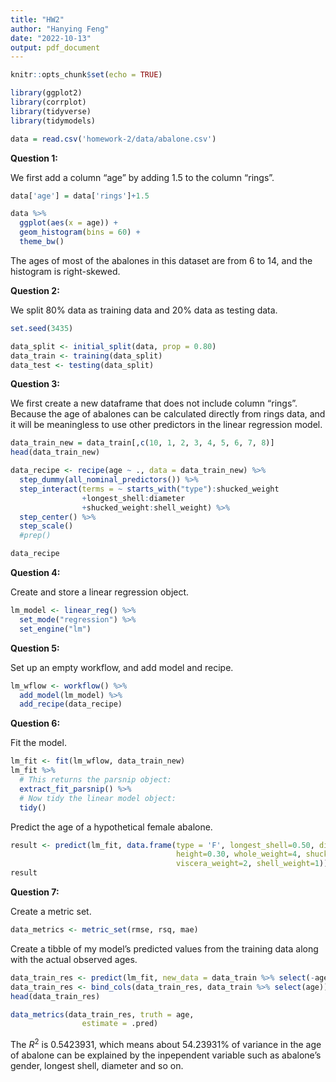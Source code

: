 ```yaml
---
title: "HW2"
author: "Hanying Feng"
date: "2022-10-13"
output: pdf_document
---
```


```r
knitr::opts_chunk$set(echo = TRUE)
```

```r
library(ggplot2)
library(corrplot)
library(tidyverse)
library(tidymodels)
```


```r
data = read.csv('homework-2/data/abalone.csv')
```

$\textbf{Question 1:}$

We first add a column "age" by adding 1.5 to the column "rings".
```r
data['age'] = data['rings']+1.5
```

```r
data %>% 
  ggplot(aes(x = age)) +
  geom_histogram(bins = 60) +
  theme_bw()
```
The ages of most of the abalones in this dataset are from 6 to 14, and the histogram is right-skewed.


$\textbf{Question 2:}$

We split 80% data as training data and 20% data as testing data.
```r
set.seed(3435)

data_split <- initial_split(data, prop = 0.80)
data_train <- training(data_split)
data_test <- testing(data_split)
```


$\textbf{Question 3:}$

We first create a new dataframe that does not include column "rings". Because the age of abalones can be calculated directly from rings data, and it will be meaningless to use other predictors in the linear regression model.
```r
data_train_new = data_train[,c(10, 1, 2, 3, 4, 5, 6, 7, 8)]
head(data_train_new)
```

```r
data_recipe <- recipe(age ~ ., data = data_train_new) %>% 
  step_dummy(all_nominal_predictors()) %>%
  step_interact(terms = ~ starts_with("type"):shucked_weight
                +longest_shell:diameter
                +shucked_weight:shell_weight) %>%
  step_center() %>%
  step_scale()
  #prep()

data_recipe
```


$\textbf{Question 4:}$

Create and store a linear regression object.
```r
lm_model <- linear_reg() %>% 
  set_mode("regression") %>%
  set_engine("lm")
```


$\textbf{Question 5:}$

Set up an empty workflow, and add model and recipe.
```r
lm_wflow <- workflow() %>% 
  add_model(lm_model) %>% 
  add_recipe(data_recipe)
```


$\textbf{Question 6:}$

Fit the model.
```r
lm_fit <- fit(lm_wflow, data_train_new)
lm_fit %>% 
  # This returns the parsnip object:
  extract_fit_parsnip() %>% 
  # Now tidy the linear model object:
  tidy()
```
Predict the age of a hypothetical female abalone.
```r
result <- predict(lm_fit, data.frame(type = 'F', longest_shell=0.50, diameter=0.10, 
                                     height=0.30, whole_weight=4, shucked_weight=1, 
                                     viscera_weight=2, shell_weight=1))
result
```

$\textbf{Question 7:}$

Create a metric set.
```r
data_metrics <- metric_set(rmse, rsq, mae)
```

Create a tibble of my model’s predicted values from the training data along with the actual observed ages.
```r
data_train_res <- predict(lm_fit, new_data = data_train %>% select(-age))
data_train_res <- bind_cols(data_train_res, data_train %>% select(age))
head(data_train_res)
```
```r
data_metrics(data_train_res, truth = age, 
                estimate = .pred)
```
The $R^2$ is 0.5423931, which means about 54.23931% of variance in the age of abalone can be explained by the inpependent variable such as abalone's gender, longest shell, diameter and so on.






















